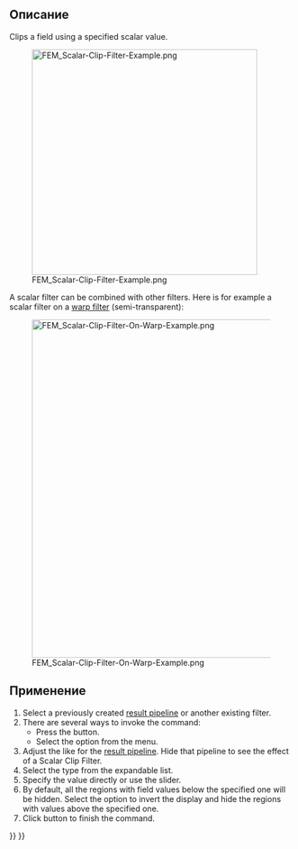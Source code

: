 <languages/>

{{Docnav/ru
|[[FEM_PostFilterWarp/ru|Warp filter]]
|[[FEM_PostFilterCutFunction/ru|Function cut filter]]
|[[FEM_Workbench/ru|FEM]]
|IconL=FEM_PostFilterWarp.svg
|IconR=FEM_PostFilterCutFunction.svg
|IconC=Workbench_FEM.svg
}}

<div class="mw-translate-fuzzy">
{{GuiCommand/ru
|Name=FEM PostFilterClipScalar
|Name/ru=FEM PostFilterClipScalar
|MenuLocation= Results → scalar clip filter
|Workbenches=[[FEM_Workbench/ru|FEM]]
|Shortcut=
|SeeAlso=[[FEM_tutorial/ru|FEM tutorial]]
}}
</div>

<span id="Description"></span>
==Описание==

Clips a field using a specified scalar value.

[[File:FEM_Scalar-Clip-Filter-Example.png|400px]]

{{Caption|A scalar clip filter result.</br>
The original pipeline is the semi-transparent object.}}

A scalar filter can be combined with other filters. Here is for example a scalar filter on a [[FEM_PostFilterWarp|warp filter]] (semi-transparent):

[[File:FEM_Scalar-Clip-Filter-On-Warp-Example.png|600px]]

<span id="Usage"></span>
==Применение==

# Select a previously created [[FEM_PostPipelineFromResult|result pipeline]] or another existing filter.
# There are several ways to invoke the command:
#* Press the {{Button|[[Image:FEM_PostFilterClipScalar.svg|16px]] [[FEM_PostFilterClipScalar|Scalar Clip Filter]]}} button.
#* Select the {{MenuCommand|Results → [[Image:FEM_PostFilterClipScalar.svg|16px]] Scalar Clip Filter}} option from the menu.
# Adjust the {{MenuCommand|Result display options}} like for the [[FEM_PostPipelineFromResult|result pipeline]]. Hide that pipeline to see the effect of a Scalar Clip Filter.
# Select the {{MenuCommand|Scalar}} type from the expandable list.
# Specify the {{MenuCommand|Clip scalar}} value directly or use the slider.
# By default, all the regions with field values below the specified one will be hidden. Select the {{MenuCommand|Clip inside out}} option to invert the display and hide the regions with values above the specified one.
# Click {{Button|OK}} button to finish the command.


{{Docnav/ru
|[[FEM_PostFilterWarp/ru|Warp filter]]
|[[FEM_PostFilterCutFunction/ru|Function cut filter]]
|[[FEM_Workbench/ru|FEM]]
|IconL=FEM_PostFilterWarp.svg
|IconR=FEM_PostFilterCutFunction.svg
|IconC=Workbench_FEM.svg
}}

{{FEM Tools navi{{#translation:}}}}
{{Userdocnavi{{#translation:}}}}
{{clear}}